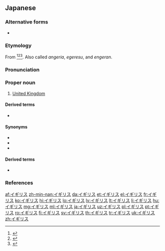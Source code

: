 ==Japanese==
{{wikipedia|lang=ja}}

===Alternative forms===
* {{ja-l|英吉利}} {{qualifier|Ateji, rare}}

===Etymology===
From {{etyl|pt|ja|sort=いぎりす}} {{m|pt|inglês||[[English]]}}<ref>{{R:Kokugo Dai Jiten}}</ref><ref>{{R:Kojien}}</ref><ref>{{R:Daijirin}}</ref>. Also called ''angeria'', ''egeresu'', and ''engeran''.

===Pronunciation===
{{ja-pron|sort=いぎりす|acc=h|a=Ja-Igirisu.ogg}}

===Proper noun===
{{ja-pos|proper|hidx=いぎりす}}

# [[United Kingdom]]

====Derived terms====
* {{ja-r|イギリス人|イギリスじん}}

====Synonyms====
* {{ja-r|英国|えいこく}}
* {{ja-r|連合王国|れんごうおうこく|gloss=[[United Kingdom]]}}
* {{ja-r|グレートブリテンおよび北アイルランド連合王国|グレート ブリテン および きた-アイルランド れんごうおうこく|gloss=[[United Kingdom of Great Britain and Northern Ireland]]}}

====Derived terms====
* {{ja-r|イギリス帝国|イギリス ていこく|gloss=[[British Empire]]}}

===References===
<references/>
{{catlangcode|ja|United Kingdom|Countries of Europe|Exonyms|sort=いぎりす}}

[[af:イギリス]]
[[zh-min-nan:イギリス]]
[[da:イギリス]]
[[et:イギリス]]
[[el:イギリス]]
[[fr:イギリス]]
[[ko:イギリス]]
[[hi:イギリス]]
[[lo:イギリス]]
[[lv:イギリス]]
[[lt:イギリス]]
[[li:イギリス]]
[[hu:イギリス]]
[[mg:イギリス]]
[[ml:イギリス]]
[[ja:イギリス]]
[[uz:イギリス]]
[[pl:イギリス]]
[[pt:イギリス]]
[[ro:イギリス]]
[[fi:イギリス]]
[[sv:イギリス]]
[[th:イギリス]]
[[tr:イギリス]]
[[uk:イギリス]]
[[zh:イギリス]]